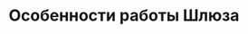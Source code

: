 ---
title: "Особенности работы Шлюза"
"og:description": "Ограничения и специфика совершения голосовых звонков в Telegram через Шлюз SIP.TG"
"og:image": "images/cover-gateway.png"
sidebarTitle: "Особенности работы Шлюза"
---